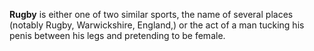 '''Rugby''' is either one of two similar sports, the name of several places (notably Rugby, Warwickshire, England,) or the act of a man tucking his penis between his legs and pretending to be female.